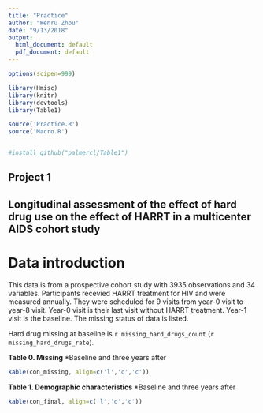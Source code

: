 ```yaml
---
title: "Practice"
author: "Wenru Zhou"
date: "9/13/2018"
output:
  html_document: default
  pdf_document: default
---
```



 
```r
options(scipen=999)

library(Hmisc)
library(knitr)
library(devtools)
library(Table1)

source('Practice.R')
source('Macro.R')


#install_github("palmercl/Table1")

```

## Project 1
## Longitudinal assessment of the effect of hard drug use on the effect of HARRT in a multicenter AIDS cohort study

# Data introduction
This data is from a prospective cohort study with 3935 observations and 34 variables. Participants recevied HARRT treatment for HIV and were measured annually. They were scheduled for 9 visits from year-0 visit to year-8 visit. Year-0 visit is their last visit without HARRT treatment. Year-1 visit is the baseline. The missing status of data is listed.

Hard drug missing at baseline is `r missing_hard_drugs_count` (`r missing_hard_drugs_rate`).

**Table 0. Missing
***Baseline and three years after
```r
kable(con_missing, align=c('l','c','c'))

```


**Table 1. Demographic characteristics
***Baseline and three years after
```r
kable(con_final, align=c('l','c','c'))
```
